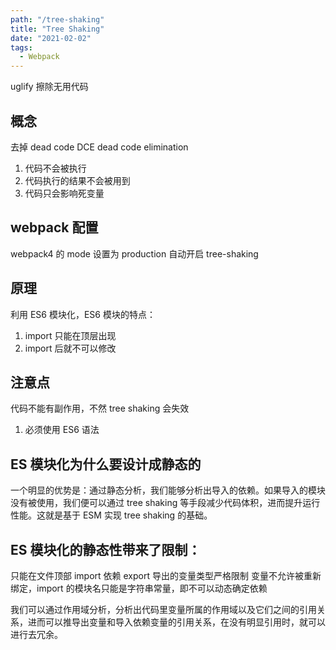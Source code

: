 ```yaml
---
path: "/tree-shaking"
title: "Tree Shaking"
date: "2021-02-02"
tags:
  - Webpack
---
```


uglify 擦除无用代码

## 概念

去掉 dead code
DCE dead code elimination

1. 代码不会被执行
2. 代码执行的结果不会被用到
3. 代码只会影响死变量

## webpack 配置

webpack4 的 mode 设置为 production 自动开启 tree-shaking

## 原理

利用 ES6 模块化，ES6 模块的特点：

1. import 只能在顶层出现
2. import 后就不可以修改

## 注意点

代码不能有副作用，不然 tree shaking 会失效

1. 必须使用 ES6 语法

## ES 模块化为什么要设计成静态的

一个明显的优势是：通过静态分析，我们能够分析出导入的依赖。如果导入的模块没有被使用，我们便可以通过 tree shaking 等手段减少代码体积，进而提升运行性能。这就是基于 ESM 实现 tree shaking 的基础。

## ES 模块化的静态性带来了限制：

只能在文件顶部 import 依赖
export 导出的变量类型严格限制
变量不允许被重新绑定，import 的模块名只能是字符串常量，即不可以动态确定依赖

我们可以通过作用域分析，分析出代码里变量所属的作用域以及它们之间的引用关系，进而可以推导出变量和导入依赖变量的引用关系，在没有明显引用时，就可以进行去冗余。
